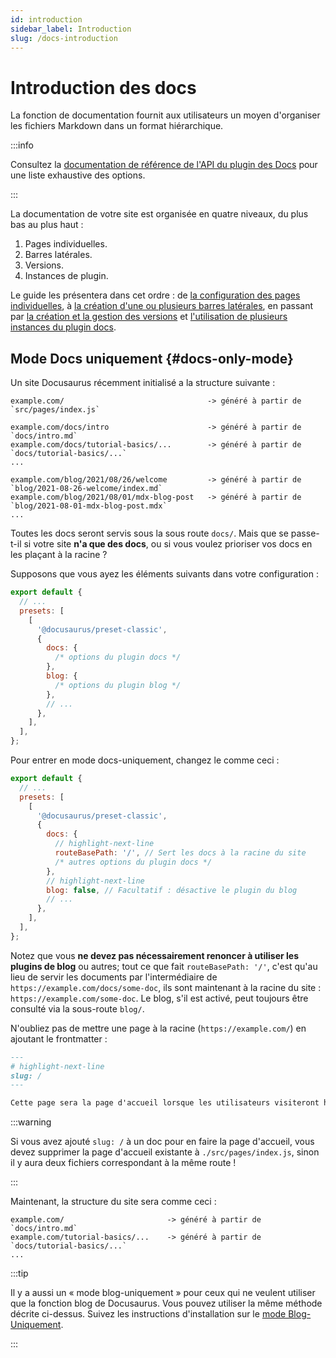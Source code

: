 ```yaml
---
id: introduction
sidebar_label: Introduction
slug: /docs-introduction
---
```


# Introduction des docs

La fonction de documentation fournit aux utilisateurs un moyen d'organiser les fichiers Markdown dans un format hiérarchique.

:::info

Consultez la [documentation de référence de l'API du plugin des Docs](./../../api/plugins/plugin-content-docs.mdx) pour une liste exhaustive des options.

:::

La documentation de votre site est organisée en quatre niveaux, du plus bas au plus haut :

1. Pages individuelles.
2. Barres latérales.
3. Versions.
4. Instances de plugin.

Le guide les présentera dans cet ordre : de [la configuration des pages individuelles](./docs-create-doc.mdx), à [la création d'une ou plusieurs barres latérales](./sidebar/index.mdx), en passant par [la création et la gestion des versions](./versioning.mdx) et [l'utilisation de plusieurs instances du plugin docs](./docs-multi-instance.mdx).

## Mode Docs uniquement {#docs-only-mode}

Un site Docusaurus récemment initialisé a la structure suivante :

```
example.com/                                -> généré à partir de `src/pages/index.js`

example.com/docs/intro                      -> généré à partir de `docs/intro.md`
example.com/docs/tutorial-basics/...        -> généré à partir de `docs/tutorial-basics/...`
...

example.com/blog/2021/08/26/welcome         -> généré à partir de `blog/2021-08-26-welcome/index.md`
example.com/blog/2021/08/01/mdx-blog-post   -> généré à partir de `blog/2021-08-01-mdx-blog-post.mdx`
...
```

Toutes les docs seront servis sous la sous route `docs/`. Mais que se passe-t-il si votre site **n'a que des docs**, ou si vous voulez prioriser vos docs en les plaçant à la racine ?

Supposons que vous ayez les éléments suivants dans votre configuration :

```js title="docusaurus.config.js"
export default {
  // ...
  presets: [
    [
      '@docusaurus/preset-classic',
      {
        docs: {
          /* options du plugin docs */
        },
        blog: {
          /* options du plugin blog */
        },
        // ...
      },
    ],
  ],
};
```

Pour entrer en mode docs-uniquement, changez le comme ceci :

```js title="docusaurus.config.js"
export default {
  // ...
  presets: [
    [
      '@docusaurus/preset-classic',
      {
        docs: {
          // highlight-next-line
          routeBasePath: '/', // Sert les docs à la racine du site
          /* autres options du plugin docs */
        },
        // highlight-next-line
        blog: false, // Facultatif : désactive le plugin du blog
        // ...
      },
    ],
  ],
};
```

Notez que vous **ne devez pas nécessairement renoncer à utiliser les plugins de blog** ou autres; tout ce que fait `routeBasePath: '/'`, c'est qu'au lieu de servir les documents par l'intermédiaire de `https://example.com/docs/some-doc`, ils sont maintenant à la racine du site : `https://example.com/some-doc`. Le blog, s'il est activé, peut toujours être consulté via la sous-route `blog/`.

N'oubliez pas de mettre une page à la racine (`https://example.com/`) en ajoutant le frontmatter :

```md title="docs/intro.md"
---
# highlight-next-line
slug: /
---

Cette page sera la page d'accueil lorsque les utilisateurs visiteront https://example.com/.
```

:::warning

Si vous avez ajouté `slug: /` à un doc pour en faire la page d'accueil, vous devez supprimer la page d'accueil existante à `./src/pages/index.js`, sinon il y aura deux fichiers correspondant à la même route !

:::

Maintenant, la structure du site sera comme ceci :

```
example.com/                       -> généré à partir de `docs/intro.md`
example.com/tutorial-basics/...    -> généré à partir de `docs/tutorial-basics/...`
...
```

:::tip

Il y a aussi un « mode blog-uniquement » pour ceux qui ne veulent utiliser que la fonction blog de Docusaurus. Vous pouvez utiliser la même méthode décrite ci-dessus. Suivez les instructions d'installation sur le [mode Blog-Uniquement](../../blog.mdx#blog-only-mode).

:::

